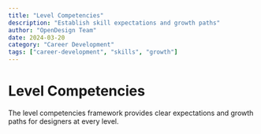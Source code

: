 ```yaml
---
title: "Level Competencies"
description: "Establish skill expectations and growth paths"
author: "OpenDesign Team"
date: 2024-03-20
category: "Career Development"
tags: ["career-development", "skills", "growth"]
---
```


<style>
{`
  .levels-container {
    display: grid;
    gap: 2.5rem;
    padding: 0; /* Changed from 1rem 0 */
  }

  .role-section h2 {
    margin: 0 0 0.75rem 0;
    font-size: 1.5rem;
    color: #111827;
  }

  .role-table {
    background: white;
    border: 1px solid #e5e7eb;
    border-radius: 8px;
    overflow: hidden;
    margin: 0; /* Changed from margin-top: 0 */
  }

  table {
    width: 100%;
    border-collapse: collapse;
    margin: 0;
  }

  thead tr {
    background: #f9fafb;
    border-bottom: 1px solid #e5e7eb;
  }

  th {
    text-align: left;
    padding: 1rem 1.5rem;
    font-weight: 500;
    color: #4b5563;
    margin: 0;
  }

  td {
    padding: 0.875rem 1.5rem;
    border-top: 1px solid #f3f4f6;
  }

  td:first-child {
    color: #6b7280;
    font-family: ui-monospace, monospace;
    font-size: 0.875rem;
  }

  tr:hover td {
    background: #f9fafb;
  }
`}
</style>

# Level Competencies

<div class="gradient-panel mb-8">
  <p class="text-[17px] leading-7 text-[#1a1f36]">
    The level competencies framework provides clear expectations and growth paths for designers at every level.
  </p>
</div>
